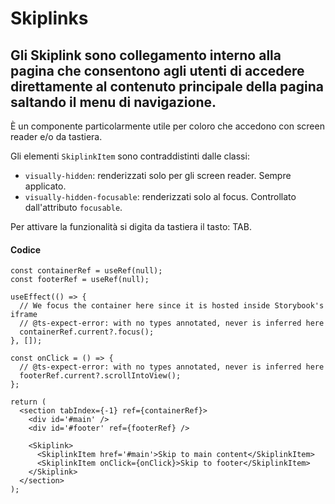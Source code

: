
<Meta of={SkiplinksStories} />

# Skiplinks

## Gli Skiplink sono collegamento interno alla pagina che consentono agli utenti di accedere direttamente al contenuto principale della pagina saltando il menu di navigazione.

È un componente particolarmente utile per coloro che accedono con screen reader e/o da tastiera.

Gli elementi `SkiplinkItem` sono contraddistinti dalle classi:

- `visually-hidden`: renderizzati solo per gli screen reader. Sempre applicato.
- `visually-hidden-focusable`: renderizzati solo al focus. Controllato dall'attributo `focusable`.

Per attivare la funzionalità si digita da tastiera il tasto: TAB.

<Canvas of={SkiplinksStories._Esempi} />

#### Codice

```tsx
const containerRef = useRef(null);
const footerRef = useRef(null);

useEffect(() => {
  // We focus the container here since it is hosted inside Storybook's iframe
  // @ts-expect-error: with no types annotated, never is inferred here
  containerRef.current?.focus();
}, []);

const onClick = () => {
  // @ts-expect-error: with no types annotated, never is inferred here
  footerRef.current?.scrollIntoView();
};

return (
  <section tabIndex={-1} ref={containerRef}>
    <div id='#main' />
    <div id='#footer' ref={footerRef} />

    <Skiplink>
      <SkiplinkItem href='#main'>Skip to main content</SkiplinkItem>
      <SkiplinkItem onClick={onClick}>Skip to footer</SkiplinkItem>
    </Skiplink>
  </section>
);
```
